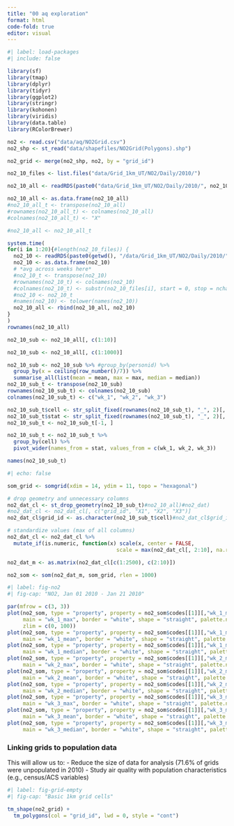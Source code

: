 ```yaml
---
title: "00 aq exploration"
format: html
code-fold: true
editor: visual
---
```


```r
#| label: load-packages
#| include: false

library(sf)
library(tmap)
library(dplyr)
library(tidyr)
library(ggplot2)
library(stringr)
library(kohonen)
library(viridis)
library(data.table)
library(RColorBrewer)

```

```r


no2 <- read.csv("data/aq/NO2Grid.csv")
no2_shp <- st_read("data/shapefiles/NO2Grid(Polygons).shp")

no2_grid <- merge(no2_shp, no2, by = "grid_id")

no2_10_files <- list.files("data/Grid_1km_UT/NO2/Daily/2010/")

no2_10_all <- readRDS(paste0("data/Grid_1km_UT/NO2/Daily/2010/", no2_10_files[1]))

no2_10_all <- as.data.frame(no2_10_all)
#no2_10_all_t <- transpose(no2_10_all)
#rownames(no2_10_all_t) <- colnames(no2_10_all)
#colnames(no2_10_all_t) <- "X"

#no2_10_all <- no2_10_all_t

system.time(
for(i in 1:20){#length(no2_10_files)) {
  no2_10 <- readRDS(paste0(getwd(), "/data/Grid_1km_UT/NO2/Daily/2010/", no2_10_files[i]))
  no2_10 <- as.data.frame(no2_10)
  # *avg across weeks here*
  #no2_10_t <- transpose(no2_10)
  #rownames(no2_10_t) <- colnames(no2_10)
  #colnames(no2_10_t) <- substr(no2_10_files[i], start = 0, stop = nchar(no2_10_files[i])-4) #colname = date
  #no2_10 <- no2_10_t
  #names(no2_10) <- tolower(names(no2_10))
  no2_10_all <- rbind(no2_10_all, no2_10)
}
)
rownames(no2_10_all)

no2_10_sub <- no2_10_all[, c(1:10)]

no2_10_sub <- no2_10_all[, c(1:1000)]

no2_10_sub <- no2_10_sub %>% #group_by(personid) %>% 
  group_by(x = ceiling(row_number()/7)) %>%
  summarise_all(list(mean = mean, max = max, median = median))
no2_10_sub_t <- transpose(no2_10_sub)
rownames(no2_10_sub_t) <- colnames(no2_10_sub)
colnames(no2_10_sub_t) <- c("wk_1", "wk_2", "wk_3")

no2_10_sub_t$cell <- str_split_fixed(rownames(no2_10_sub_t), "_", 2)[, 1]
no2_10_sub_t$stat <- str_split_fixed(rownames(no2_10_sub_t), "_", 2)[, 2]
no2_10_sub_t <- no2_10_sub_t[-1, ]

no2_10_sub_t <- no2_10_sub_t %>%
  group_by(cell) %>%
  pivot_wider(names_from = stat, values_from = c(wk_1, wk_2, wk_3))

names(no2_10_sub_t)

```

```r
#| echo: false

som_grid <- somgrid(xdim = 14, ydim = 11, topo = "hexagonal")

# drop geometry and unnecessary columns
no2_dat_cl <- st_drop_geometry(no2_10_sub_t)#no2_10_all)#no2_dat)
#no2_dat_cl <- no2_dat_cl[, c("grid_id", "X1", "X2", "X3")]
no2_dat_cl$grid_id <- as.character(no2_10_sub_t$cell)#no2_dat_cl$grid_id)

# standardize values (max of all columns)
no2_dat_cl <- no2_dat_cl %>%
  mutate_if(is.numeric, function(x) scale(x, center = FALSE, 
                                   scale = max(no2_dat_cl[, 2:10], na.rm = TRUE)/100))

no2_dat_m <- as.matrix(no2_dat_cl[c(1:2500), c(2:10)])

no2_som <- som(no2_dat_m, som_grid, rlen = 1000)

```

```r
#| label: fig-no2
#| fig-cap: "NO2, Jan 01 2010 - Jan 21 2010"

par(mfrow = c(3, 3))
plot(no2_som, type = "property", property = no2_som$codes[[1]][,"wk_1_max"],
     main = "wk_1_max", border = "white", shape = "straight", palette.name = turbo, heatkey = FALSE,#, heatkeywidth = 0.5,
     zlim = c(0, 100))
plot(no2_som, type = "property", property = no2_som$codes[[1]][,"wk_1_mean"],
     main = "wk_1_mean", border = "white", shape = "straight", palette.name = turbo, heatkey = FALSE, zlim = c(0, 100))
plot(no2_som, type = "property", property = no2_som$codes[[1]][,"wk_1_median"],
     main = "wk_1_median", border = "white", shape = "straight", palette.name = turbo, heatkey = FALSE, zlim = c(0, 100))
plot(no2_som, type = "property", property = no2_som$codes[[1]][,"wk_2_max"],
     main = "wk_2_max", border = "white", shape = "straight", palette.name = turbo, heatkey = FALSE, zlim = c(0, 100))
plot(no2_som, type = "property", property = no2_som$codes[[1]][,"wk_2_mean"],
     main = "wk_2_mean", border = "white", shape = "straight", palette.name = turbo, heatkey = FALSE, zlim = c(0, 100))
plot(no2_som, type = "property", property = no2_som$codes[[1]][,"wk_2_median"],
     main = "wk_2_median", border = "white", shape = "straight", palette.name = turbo, heatkey = FALSE, zlim = c(0, 100))
plot(no2_som, type = "property", property = no2_som$codes[[1]][,"wk_3_max"],
     main = "wk_3_max", border = "white", shape = "straight", palette.name = turbo, heatkey = FALSE, zlim = c(0, 100))
plot(no2_som, type = "property", property = no2_som$codes[[1]][,"wk_3_mean"],
     main = "wk_3_mean", border = "white", shape = "straight", palette.name = turbo, heatkey = FALSE, zlim = c(0, 100))
plot(no2_som, type = "property", property = no2_som$codes[[1]][,"wk_3_median"],
     main = "wk_3_median", border = "white", shape = "straight", palette.name = turbo, heatkey = FALSE, zlim = c(0, 100))
```

### Linking grids to population data
This will allow us to:
- Reduce the size of data for analysis (71.6% of grids were unpopulated in 2010)
- Study air quality with population characteristics (e.g., census/ACS variables)

```r
#| label: fig-grid-empty
#| fig-cap: "Basic 1km grid cells"

tm_shape(no2_grid) +
  tm_polygons(col = "grid_id", lwd = 0, style = "cont")




```

